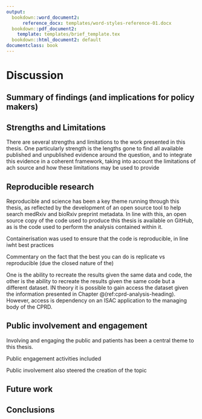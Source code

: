 ```yaml
---
output:
  bookdown::word_document2: 
      reference_docx: templates/word-styles-reference-01.docx   
  bookdown::pdf_document2:
    template: templates/brief_template.tex
  bookdown::html_document2: default
documentclass: book
---
```


# Discussion {#discussion-heading}

## Summary of findings (and implications for policy makers)

## Strengths and Limitations

There are several strengths and limitations to the work presented in this thesis. One particularly strength is the lengths gone to find all available published and unpublished evidence around the question, and to integrate this evidence in a coherent framework, taking into account the limitations of ach source and how these limitations may be used to provide 

## Reproducible research

Reproducible and science has been a key theme running through this thesis, as reflected by the development of an open source tool to help search medRxiv and bioRxiv preprint metadata. In line with this, an open source copy of the code used to produce this thesis is available on GitHub, as is the code used to perform the analysis contained within it. 

Containerisation was used to ensure that the code is reproducible, in line iwht best practices

Commentary on the fact that the best you can do is replicate vs reproducible (due the closed nature of the)

One is the ability to recreate the results given the same data and code, the other is the ability to recreate the results given the same code but a different dataset. IN theory it is possible to gain access the dataset given the information presented in Chapter \@(ref:cprd-analysis-heading). However, access is dependency on an ISAC application to the managing body of the CPRD. 

## Public involvement and engagement

Involving and engaging the public and patients has been a central theme to this thesis. 

Public engagement activities included 

Public involvement also steered the creation of the topic


## Future work

## Conclusions

